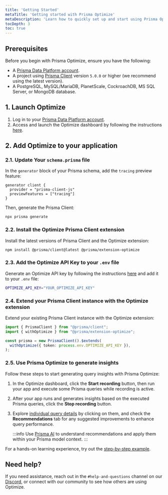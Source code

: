 ```yaml
---
title: 'Getting Started'
metaTitle: 'Getting started with Prisma Optimize'
metaDescription: 'Learn how to quickly set up and start using Prisma Optimize.'
tocDepth: 3
toc: true
---
```


## Prerequisites

Before you begin with Prisma Optimize, ensure you have the following:

- A [Prisma Data Platform account](https://console.prisma.io).
- A project using [Prisma Client](/orm/prisma-client) version `5.0.0` or higher (we recommend using the latest version).
- A PostgreSQL, MySQL/MariaDB, PlanetScale, CockroachDB, MS SQL Server, or MongoDB database.

## 1. Launch Optimize

1. Log in to your [Prisma Data Platform account](https://console.prisma.io/optimize?utm_source=docs&utm_medium=optimize-page).
2. Access and launch the Optimize dashboard by following the instructions [here](/platform/about#accessing-the-optimize-dashboard).

## 2. Add Optimize to your application

### 2.1. Update Your `schema.prisma` file

In the `generator` block of your Prisma schema, add the `tracing` preview feature:

```prisma
generator client {
  provider = "prisma-client-js"
  previewFeatures = ["tracing"]
}
```

Then, generate the Prisma Client:

```bash
npx prisma generate
```

### 2.2. Install the Optimize Prisma Client extension

Install the latest versions of Prisma Client and the Optimize extension:

```bash
npm install @prisma/client@latest @prisma/extension-optimize
```

### 2.3. Add the Optimize API Key to your `.env` file

Generate an Optimize API key by following the instructions [here](/platform/about#generating-an-optimize-api-key) and add it to your `.env` file:

```bash
OPTIMIZE_API_KEY="YOUR_OPTIMIZE_API_KEY"
```

### 2.4. Extend your Prisma Client instance with the Optimize extension

Extend your existing Prisma Client instance with the Optimize extension:

```ts
import { PrismaClient } from "@prisma/client";
import { withOptimize } from "@prisma/extension-optimize";

const prisma = new PrismaClient().$extends(
  withOptimize({ token: process.env.OPTIMIZE_API_KEY }),
);
```

### 2.5. Use Prisma Optimize to generate insights

Follow these steps to start generating query insights with Prisma Optimize:

1. In the Optimize dashboard, click the **Start recording** button, then run your app and execute some Prisma queries while recording is active.
2. After your app runs and generates insights based on the executed Prisma queries, click the **Stop recording** button.
3. Explore [individual query details](/optimize/recordings#data-captured-in-a-recording-session) by clicking on them, and check the **Recommendations** tab for any suggested improvements to enhance query performance.

   :::info
   Use [Prisma AI](/optimize/prisma-ai) to understand recommendations and apply them within your Prisma model context.
   :::

For a hands-on learning experience, try out the [step-by-step example](https://github.com/prisma/prisma-examples/tree/latest/optimize/starter).

## Need help?

If you need assistance, reach out in the `#help-and-questions` channel on our [Discord](https://pris.ly/discord), or connect with our community to see how others are using Optimize.
